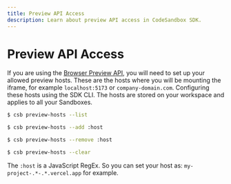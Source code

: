```yaml
---
title: Preview API Access
description: Learn about preview API access in CodeSandbox SDK.
---
```



# Preview API Access

If you are using the [Browser Preview API](./browser-previews), you will need to set up your allowed preview hosts. These are the hosts where you will be mounting the iframe, for example `localhost:5173` or `company-domain.com`. Configuring these hosts using the SDK CLI. The hosts are stored on your workspace and applies to all your Sandboxes.

```bash
$ csb preview-hosts --list

$ csb preview-hosts --add :host

$ csb preview-hosts --remove :host

$ csb preview-hosts --clear
```

The `:host` is a JavaScript RegEx. So you can set your host as: `my-project-.*-.*.vercel.app` for example.

